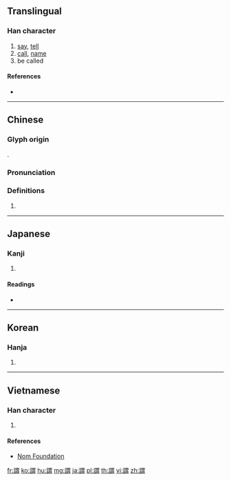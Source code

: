 {{character info/new}}
{{also|谓}}
==Translingual==

===Han character===
{{Han char|rn=149|rad=言|as=09|sn=16|four=06627|canj=YRWB|ids=⿰言胃}}

# [[say]], [[tell]]
# [[call]], [[name]]
# be called

====References====
* {{Han ref|kx=1173.120|dkj=35759|dj=1638.070|hdz=63997.060|uh=8B02|ud=35586|bh=BFD7|bd=49111}}

----

==Chinese==
{{zh-forms|s=谓}}

===Glyph origin===
{{Han etym}}
{{Han compound|訁|畏|c1=s|c2=p|ls=psc}}.

===Pronunciation===
{{zh-pron
|m=wèi
|c=wai6
|h=pfs=
|md=
|mn=ūi
|w=
|mc=y
|oc=y
|cat=
}}

===Definitions===
{{zh-hanzi}}

# {{rfdef|lang=zh}}

----

==Japanese==

===Kanji===
{{ja-kanji|grade=|rs=言09}}

# {{defn|lang=ja|sort=言09}}

====Readings====
* {{ja-readings|on=[[い]] (i)|kun=[[いう]] (iu), [[おもう]] (omou), [[いい]] (ii)|nanori=}}

----

==Korean==

===Hanja===
{{ko-hanja|hangeul=위|eumhun=|rv=wi|mr=wi|y=wi}}

# {{defn|lang=ko|sort=言09}}

----

==Vietnamese==

===Han character===
{{vi-readings|rs=言09| hanviet = vị}}

# {{defn|lang=vi|sort=言09}}

====References====
*[http://nomfoundation.org/common/nom_details.php?codepoint=8b02 Nom Foundation]

[[fr:謂]]
[[ko:謂]]
[[hu:謂]]
[[mg:謂]]
[[ja:謂]]
[[pl:謂]]
[[th:謂]]
[[vi:謂]]
[[zh:謂]]